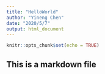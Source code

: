 ```yaml
---
title: "HelloWorld"
author: "Yineng Chen"
date: "2020/5/7"
output: html_document
---
```


```r
knitr::opts_chunk$set(echo = TRUE)
```

## This is a markdown file
